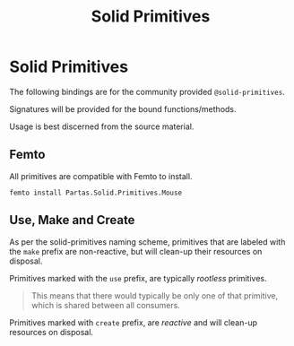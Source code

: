 ﻿---
title: Solid Primitives
---

# Solid Primitives

The following bindings are for the community provided `@solid-primitives`.

Signatures will be provided for the bound functions/methods.

Usage is best discerned from the source material.

## Femto

All primitives are compatible with Femto to install.

```ansi
femto install Partas.Solid.Primitives.Mouse
```

## Use, Make and Create

As per the solid-primitives naming scheme, primitives that are labeled with
the `make` prefix are non-reactive, but will clean-up their resources on disposal.

Primitives marked with the `use` prefix, are typically *rootless* primitives.

> This means that there would typically be only one of that primitive, which is shared
> between all consumers.

Primitives marked with `create` prefix, are *reactive* and will clean-up resources
on disposal.

